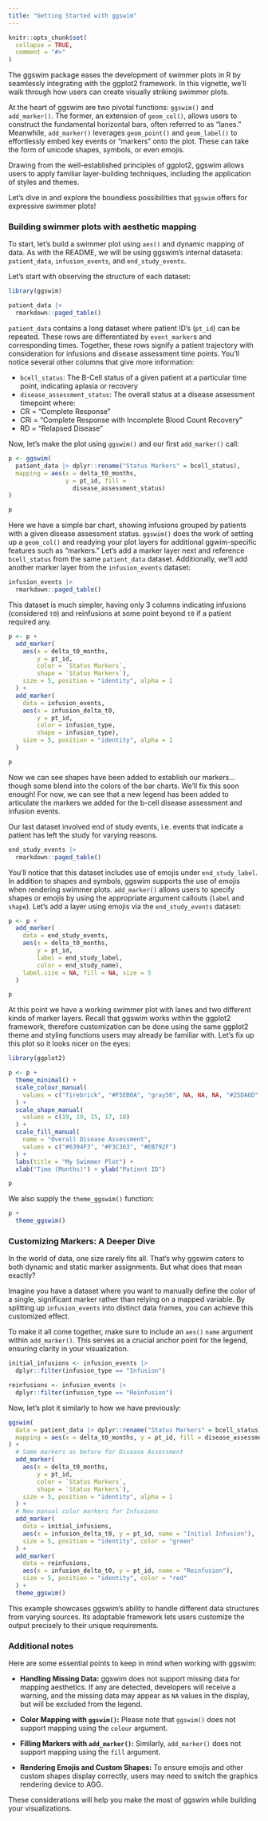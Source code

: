 ```yaml
---
title: "Getting Started with ggswim"
---
```


```r
knitr::opts_chunk$set(
  collapse = TRUE,
  comment = "#>"
)
```

The ggswim package eases the development of swimmer plots in R by seamlessly integrating with the ggplot2 framework. In this vignette, we'll walk through how users can create visually striking swimmer plots.

At the heart of ggswim are two pivotal functions: `ggswim()` and `add_marker()`. The former, an extension of `geom_col()`, allows users to construct the fundamental horizontal bars, often referred to as "lanes." Meanwhile, `add_marker()` leverages `geom_point()` and `geom_label()` to effortlessly embed key events or "markers" onto the plot. These can take the form of unicode shapes, symbols, or even emojis.

Drawing from the well-established principles of ggplot2, ggswim allows users to apply familiar layer-building techniques, including the application of styles and themes.

Let's dive in and explore the boundless possibilities that `ggswim` offers for expressive swimmer plots!

### Building swimmer plots with aesthetic mapping

To start, let's build a swimmer plot using `aes()` and dynamic mapping of data. As with the README, we will be using ggswim's internal dataseta: `patient_data`, `infusion_events`, and `end_study_events`. 

Let's start with observing the structure of each dataset:

```r
library(ggswim)

patient_data |> 
  rmarkdown::paged_table()
```

`patient_data` contains a long dataset where patient ID's (`pt_id`) can be repeated. These rows are differentiated by `event_marker`s and corresponding times. Together, these rows signify a patient trajectory with consideration for infusions and disease assessment time points. You'll notice several other columns that give more information:

- `bcell_status`: The B-Cell status of a given patient at a particular time point, indicating aplasia or recovery
- `disease_assessment_status`: The overall status at a disease assessment timepoint where:
- CR = "Complete Response"
- CRi = "Complete Response with Incomplete Blood Count Recovery"
- RD = "Relapsed Disease"

Now, let's make the plot using `ggswim()` and our first `add_marker()` call:

```r
p <- ggswim(
  patient_data |> dplyr::rename("Status Markers" = bcell_status),
  mapping = aes(x = delta_t0_months,
                y = pt_id, fill = 
                  disease_assessment_status)
)

p
```

Here we have a simple bar chart, showing infusions grouped by patients with a given disease assessment status. `ggswim()` does the work of setting up a `geom_col()` and readying your plot layers for additional ggwim-specific features such as "markers." Let's add a marker layer next and reference `bcell_status` from the same `patient_data` dataset. Additionally, we'll add another marker layer from the `infusion_events` dataset:

```r
infusion_events |> 
  rmarkdown::paged_table()
```

This dataset is much simpler, having only 3 columns indicating infusions (considered `t0`) and reinfusions at some point beyond `t0` if a patient required any.

```r

p <- p +
  add_marker(
    aes(x = delta_t0_months, 
        y = pt_id, 
        color = `Status Markers`, 
        shape = `Status Markers`),
    size = 5, position = "identity", alpha = 1
  ) +
  add_marker(
    data = infusion_events,
    aes(x = infusion_delta_t0, 
        y = pt_id, 
        color = infusion_type, 
        shape = infusion_type),
    size = 5, position = "identity", alpha = 1
  )

p
```

Now we can see shapes have been added to establish our markers... though some blend into the colors of the bar charts. We'll fix this soon enough! For now, we can see that a new legend has been added to articulate the markers we added for the b-cell disease assessment and infusion events.

Our last dataset involved end of study events, i.e. events that indicate a patient has left the study for varying reasons.

```r
end_study_events |> 
  rmarkdown::paged_table()
```

You'll notice that this dataset includes use of emojis under `end_study_label`. In addition to shapes and symbols, ggswim supports the use of emojis when rendering swimmer plots. `add_marker()` allows users to specify shapes or emojis by using the appropriate argument callouts (`label` and `shape`). Let's add a layer using emojis via the `end_study_events` dataset:

```r
p <- p +
  add_marker(
    data = end_study_events,
    aes(x = delta_t0_months, 
        y = pt_id, 
        label = end_study_label, 
        color = end_study_name),
    label.size = NA, fill = NA, size = 5
  )

p
```

At this point we have a working swimmer plot with lanes and two different kinds of marker layers. Recall that ggswim works within the ggplot2 framework, therefore customization can be done using the same ggplot2 theme and styling functions users may already be familiar with. Let's fix up this plot so it looks nicer on the eyes:

```r
library(ggplot2)

p <- p +
  theme_minimal() +
  scale_colour_manual(
    values = c("firebrick", "#F5EB0A", "gray50", NA, NA, NA, "#25DA6D", "#25DA6D")
  ) +
  scale_shape_manual(
    values = c(19, 19, 15, 17, 18)
  ) +
  scale_fill_manual(
    name = "Overall Disease Assessment",
    values = c("#6394F3", "#F3C363", "#EB792F")
  ) +
  labs(title = "My Swimmer Plot") +
  xlab("Time (Months)") + ylab("Patient ID")

p
```

We also supply the `theme_ggswim()` function:

```r
p +
  theme_ggswim()
```

### Customizing Markers: A Deeper Dive

In the world of data, one size rarely fits all. That's why ggswim caters to both dynamic and static marker assignments. But what does that mean exactly?

Imagine you have a dataset where you want to manually define the color of a single, significant marker rather than relying on a mapped variable. By splitting up `infusion_events` into distinct data frames, you can achieve this customized effect.

To make it all come together, make sure to include an `aes()` `name` argument within `add_marker()`. This serves as a crucial anchor point for the legend, ensuring clarity in your visualization.


```r
initial_infusions <- infusion_events |>
  dplyr::filter(infusion_type == "Infusion")

reinfusions <- infusion_events |>
  dplyr::filter(infusion_type == "Reinfusion")
```

Now, let's plot it similarly to how we have previously:

```r
ggswim(
  data = patient_data |> dplyr::rename("Status Markers" = bcell_status),
  mapping = aes(x = delta_t0_months, y = pt_id, fill = disease_assessment_status)
) +
  # Same markers as before for Disease Assessment
  add_marker(
    aes(x = delta_t0_months, 
        y = pt_id, 
        color = `Status Markers`, 
        shape = `Status Markers`),
    size = 5, position = "identity", alpha = 1
  ) +
  # New manual color markers for Infusions
  add_marker(
    data = initial_infusions,
    aes(x = infusion_delta_t0, y = pt_id, name = "Initial Infusion"),
    size = 5, position = "identity", color = "green"
  ) +
  add_marker(
    data = reinfusions,
    aes(x = infusion_delta_t0, y = pt_id, name = "Reinfusion"),
    size = 5, position = "identity", color = "red"
  ) +
  theme_ggswim()
```

This example showcases ggswim's ability to handle different data structures from varying sources. Its adaptable framework lets users customize the output precisely to their unique requirements.

### Additional notes

Here are some essential points to keep in mind when working with ggswim:

- **Handling Missing Data:** ggswim does not support missing data for mapping aesthetics. If any are detected, developers will receive a warning, and the missing data may appear as `NA` values in the display, but will be excluded from the legend.

- **Color Mapping with `ggswim()`:** Please note that `ggswim()` does not support mapping using the `colour` argument.

- **Filling Markers with `add_marker()`:** Similarly, `add_marker()` does not support mapping using the `fill` argument.

- **Rendering Emojis and Custom Shapes:** To ensure emojis and other custom shapes display correctly, users may need to switch the graphics rendering device to AGG.

These considerations will help you make the most of ggswim while building your visualizations.
